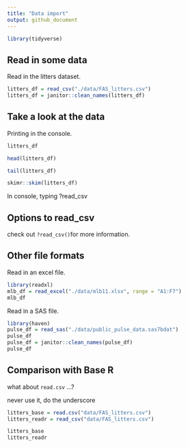 ```yaml
---
title: "Data import"
output: github_document
---
```

```r
library(tidyverse)
```

## Read in some data

Read in the litters dataset.

```r
litters_df = read_csv("./data/FAS_litters.csv")
litters_df = janitor::clean_names(litters_df)
```

## Take a look at the data

Printing in the console.

```r
litters_df
```

```r
head(litters_df)
```

```r
tail(litters_df)
```

```r
skimr::skim(litters_df)
```


In console, typing ?read_csv

## Options to read_csv

check out `?read_csv()`for more information.

## Other file formats

Read in an excel file. 

```r
library(readxl)
mlb_df = read_excel("./data/mlb11.xlsx", range = "A1:F7")
mlb_df
```


Read in a SAS file.

```r
library(haven)
pulse_df = read_sas("./data/public_pulse_data.sas7bdat")
pulse_df
pulse_df = janitor::clean_names(pulse_df)
pulse_df
```


## Comparison with Base R

what about `read.csv` ...?

never use it, do the underscore

```r
litters_base = read.csv("data/FAS_litters.csv")
litters_readr = read_csv("data/FAS_litters.csv")

litters_base
litters_readr
```



